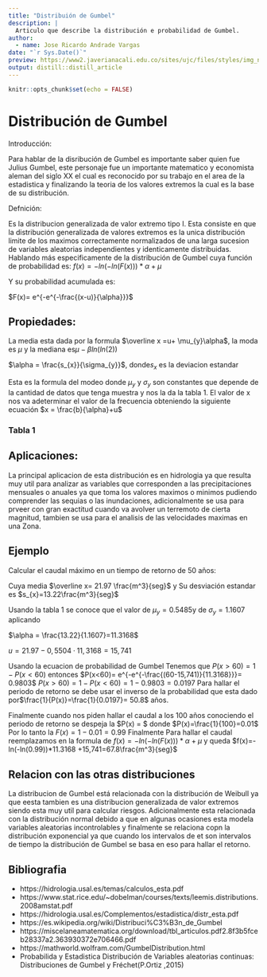 ```yaml
---
title: "Distribuión de Gumbel"
description: |
  Articulo que describe la distribución e probabilidad de Gumbel.
author:
  - name: Jose Ricardo Andrade Vargas 
date: "`r Sys.Date()`"
preview: https://www2.javerianacali.edu.co/sites/ujc/files/styles/img_node_600_x_300/public/node/announcement/field_image_box/logo_javeriana_cali_0.jpg?itok=I3UO4Iux
output: distill::distill_article
---
```


```r
knitr::opts_chunk$set(echo = FALSE)
```

# Distribución de Gumbel

Introducción:

Para hablar de la disribución de Gumbel es importante saber quien fue Julius Gumbel, este personaje fue un importante matematico y economista aleman del siglo XX el cual es reconocido por su trabajo en el area de la estadistica y finalizando la teoria de los valores extremos la cual es la base de su distribución.\
 <!-- ![Tomado de :https://www.demokratie-geschichte.de/koepfe/2264](gumbel.jpg){width="50%"} -->

Defnición:

Es la distribucion generalizada de valor extremo tipo I. Esta consiste en que la distribución generalizada de valores extremos es la unica distribución limite de los maximos correctamente normalizados de una larga sucesion de variables aleatorias independientes y identicamente distribuidas. Hablando más especificamente de la distribución  de Gumbel cuya función de probabilidad es:
$f(x)= -ln(-ln(F(x)))*\alpha +\mu$
<!-- ![](gumbellll.png){width="50%"} -->

Y su probabilidad acumulada es:

$F(x)= e^{-e^{-\frac{(x-u)}{\alpha}}}$
<!-- ![](xdgu.png){width="50%"} -->


## Propiedades:

La media esta dada por la formula $\overline x =u+ \mu_{y}\alpha$, la moda es $\mu$ y la mediana es$\mu - \beta  ln(ln(2))$  

$\alpha = \frac{s_{x}}{\sigma_{y}}$, donde$s_{x}$ es la deviacion estandar  



Esta es la formula del modeo donde $\mu_{y}$ y $\sigma_{y}$ son constantes que depende de la cantidad de datos que tenga muestra y nos la da la tabla 1. El valor de x nos va adeterminar el valor de la frecuencia 
obteniendo la siguiente ecuación $x = \frac{b}{\alpha}+u$


### Tabla 1


<!-- ![Tomado de https://hidrologia.usal.es/temas/calculos_esta.pdf](tablamiu.png){width="50%"} -->

## Aplicaciones:

La principal aplicacion de esta distribución es en hidrologia ya que resulta muy util para analizar as variables que corresponden a las precipitaciones mensuales o anuales ya que toma los valores maximos o minimos pudiendo comprender las sequias o las inundaciones, adicionalmente se usa para prveer con gran exactitud cuando va avolver un terremoto de cierta magnitud, tambien  se usa para el analisis de las velocidades maximas en una Zona. 

## Ejemplo 

Calcular el caudal máximo en un tiempo de retorno de 50 años:

Cuya media $\overline x= 21.97 \frac{m^3}{seg}$ y  Su desviación estandar es $s_{x}=13.22\frac{m^3}{seg}$

Usando la tabla 1 se conoce que el valor de $\mu_{y}=0.5485$y de $\sigma_{y} = 1.1607$ aplicando

$\alpha = \frac{13.22}{1.1607}=11.3168$

$u= 21.97-0,5504 · 11,3168 = 15,741$

Usando la ecuacion de probabilidad de Gumbel Tenemos que 
$P(x>60) = 1- P(x<60)$ entonces $P(x<60)= e^{-e^{-\frac{(60-15,741)}{11.3168}}}= 0.9803$
$P(x>60) = 1- P(x<60)= 1-0.9803 = 0.0197$
Para hallar el periodo de retorno se debe usar el inverso de la probabilidad que esta dado por$\frac{1}{P(x)}=\frac{1}{0.0197}= 50.8$ años.


Finalmente cuando nos piden hallar el  caudal a los 100 años conociendo el periodo de retorno se despeja la $P(x) =\frac{1}{T} $ donde $P(x)=\frac{1}{100}=0.01$ 
Por lo tanto la $F(x)= 1-0.01=0.99$
Finalmente Para hallar el caudal reemplazamos en la formula de $f(x)=-ln(-ln(F(x)))*\alpha +\mu$ y queda 
$f(x)=-ln(-ln(0.99))*11.3168 +15,741=67.8\frac{m^3}{seg}$



## Relacion con las otras distribuciones 

La distribucion de Gumbel está relacionada con la distribución de Weibull ya que eesta tambien es una distribucion generalizada de valor extremos siendo esta muy util para calcular riesgos. Adicionalmente esta relacionada con la distribución normal debido a que en algunas ocasiones esta modela variables aleatorias incontrolables y finalmente se relaciona copn la distribución exponencial ya que cuando los intervalos de et son intervalos de tiempo la distribución de Gumbel se basa en eso para hallar el retorno. 

## Bibliografia 

* https://hidrologia.usal.es/temas/calculos_esta.pdf
* https://www.stat.rice.edu/~dobelman/courses/texts/leemis.distributions.2008amstat.pdf
* https://hidrologia.usal.es/Complementos/estadistica/distr_esta.pdf
* https://es.wikipedia.org/wiki/Distribuci%C3%B3n_de_Gumbel
* https://miscelaneamatematica.org/download/tbl_articulos.pdf2.8f3b5fceb28337a2.363930372e706466.pdf
* https://mathworld.wolfram.com/GumbelDistribution.html
* Probabilida y Estadistica Distribución de Variables aleatorias continuas: Distribuciones de Gumbel y Fréchet(P.Ortiz ,2015)